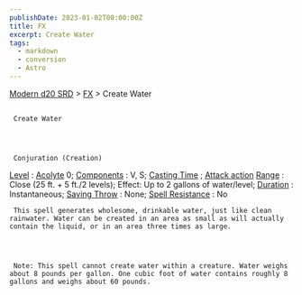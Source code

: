 ```yaml
---
publishDate: 2023-01-02T00:00:00Z
title: FX
excerpt: Create Water
tags:
  - markdown
  - conversion
  - Astro
---
```


[Modern d20 SRD](/#modernD20) > [FX](modern-d20-srd-fx-index) > Create Water

##

     Create Water




     Conjuration (Creation)

[Level](modern-d20-srd-fx-level)
:
[Acolyte](modern-d20-srd-classes-advanced-acolyte)
0;
[Components](modern-d20-srd-fx-components)
: V, S;
[Casting Time](modern-d20-srd-fx-casting-time)
;
[Attack action](modern-d20-srd-combat-attack-actions)
[Range](modern-d20-srd-fx-range)
: Close (25 ft. + 5 ft./2 levels); Effect: Up to 2 gallons of water/level;
[Duration](modern-d20-srd-fx-duration)
: Instantaneous;
[Saving Throw](modern-d20-srd-basics-saving-throws)
: None;
[Spell Resistance](modern-d20-srd-special-abilities-spell-resistance)
: No

     This spell generates wholesome, drinkable water, just like clean rainwater. Water can be created in an area as small as will actually contain the liquid, or in an area three times as large.




     Note: This spell cannot create water within a creature. Water weighs about 8 pounds per gallon. One cubic foot of water contains roughly 8 gallons and weighs about 60 pounds.
